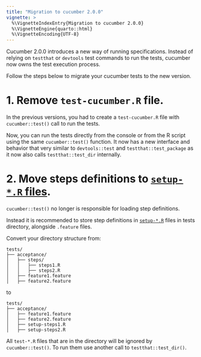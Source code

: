 ```yaml
---
title: "Migration to cucumber 2.0.0"
vignette: >
  %\VignetteIndexEntry{Migration to cucumber 2.0.0}
  %\VignetteEngine{quarto::html}
  %\VignetteEncoding{UTF-8}
---
```


Cucumber 2.0.0 introduces a new way of running specifications. Instead of relying on `testthat` or `devtools` test commands to run the tests, cucumber now owns the test execution process.

Follow the steps below to migrate your cucumber tests to the new version.

# 1. Remove `test-cucumber.R` file.

In the previous versions, you had to create a `test-cucumber.R` file with `cucumber::test()` call to run the tests.

Now, you can run the tests directly from the console or from the R script using the same `cucumber::test()` function. It now has a new interface and behavior that very similar to `devtools::test` and `testthat::test_package` as it now also calls `testthat::test_dir` internally.

# 2. Move steps definitions to [`setup-*.R` files](https://testthat.r-lib.org/articles/special-files.html#setup-files).

`cucumber::test()` no longer is responsible for loading step definitions.

Instead it is recommended to store step definitions in [`setup-*.R`](https://testthat.r-lib.org/articles/special-files.html#setup-files) files in tests directory, alongside `.feature` files.

Convert your directory structure from:

```
tests/
├── acceptance/
│   ├── steps/
│   │   ├── steps1.R
│   │   ├── steps2.R
│   ├── feature1.feature
│   ├── feature2.feature
```

to

```
tests/
├── acceptance/
│   ├── feature1.feature
│   ├── feature2.feature
│   ├── setup-steps1.R
│   ├── setup-steps2.R
```

All `test-*.R` files that are in the directory will be ignored by `cucumber::test()`. To run them use another call to `testthat::test_dir()`.
